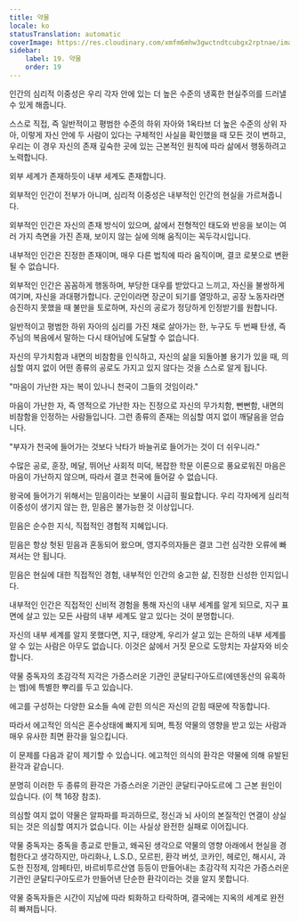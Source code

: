```yaml
---
title: 약물
locale: ko
statusTranslation: automatic
coverImage: https://res.cloudinary.com/xmfm6mhw3gwctndtcubgx2rptnae/image/upload/v1741354419/small_cover_la_gran_rebelion_28716e29d2.webp
sidebar:
    label: 19. 약물
    order: 19
---
```

인간의 심리적 이중성은 우리 각자 안에 있는 더 높은 수준의 냉혹한 현실주의를 드러낼 수 있게 해줍니다.

스스로 직접, 즉 일반적이고 평범한 수준의 하위 자아와 1옥타브 더 높은 수준의 상위 자아, 이렇게 자신 안에 두 사람이 있다는 구체적인 사실을 확인했을 때 모든 것이 변하고, 우리는 이 경우 자신의 존재 깊숙한 곳에 있는 근본적인 원칙에 따라 삶에서 행동하려고 노력합니다.

외부 세계가 존재하듯이 내부 세계도 존재합니다.

외부적인 인간이 전부가 아니며, 심리적 이중성은 내부적인 인간의 현실을 가르쳐줍니다.

외부적인 인간은 자신의 존재 방식이 있으며, 삶에서 전형적인 태도와 반응을 보이는 여러 가지 측면을 가진 존재, 보이지 않는 실에 의해 움직이는 꼭두각시입니다.

내부적인 인간은 진정한 존재이며, 매우 다른 법칙에 따라 움직이며, 결코 로봇으로 변환될 수 없습니다.

외부적인 인간은 꼼꼼하게 행동하며, 부당한 대우를 받았다고 느끼고, 자신을 불쌍하게 여기며, 자신을 과대평가합니다. 군인이라면 장군이 되기를 열망하고, 공장 노동자라면 승진하지 못했을 때 불만을 토로하며, 자신의 공로가 정당하게 인정받기를 원합니다.

일반적이고 평범한 하위 자아의 심리를 가진 채로 살아가는 한, 누구도 두 번째 탄생, 즉 주님의 복음에서 말하는 다시 태어남에 도달할 수 없습니다.

자신의 무가치함과 내면의 비참함을 인식하고, 자신의 삶을 되돌아볼 용기가 있을 때, 의심할 여지 없이 어떤 종류의 공로도 가지고 있지 않다는 것을 스스로 알게 됩니다.

"마음이 가난한 자는 복이 있나니 천국이 그들의 것임이라."

마음이 가난한 자, 즉 영적으로 가난한 자는 진정으로 자신의 무가치함, 뻔뻔함, 내면의 비참함을 인정하는 사람들입니다. 그런 종류의 존재는 의심할 여지 없이 깨달음을 얻습니다.

"부자가 천국에 들어가는 것보다 낙타가 바늘귀로 들어가는 것이 더 쉬우니라."

수많은 공로, 훈장, 메달, 뛰어난 사회적 미덕, 복잡한 학문 이론으로 풍요로워진 마음은 마음이 가난하지 않으며, 따라서 결코 천국에 들어갈 수 없습니다.

왕국에 들어가기 위해서는 믿음이라는 보물이 시급히 필요합니다. 우리 각자에게 심리적 이중성이 생기지 않는 한, 믿음은 불가능한 것 이상입니다.

믿음은 순수한 지식, 직접적인 경험적 지혜입니다.

믿음은 항상 헛된 믿음과 혼동되어 왔으며, 영지주의자들은 결코 그런 심각한 오류에 빠져서는 안 됩니다.

믿음은 현실에 대한 직접적인 경험, 내부적인 인간의 숭고한 삶, 진정한 신성한 인지입니다.

내부적인 인간은 직접적인 신비적 경험을 통해 자신의 내부 세계를 알게 되므로, 지구 표면에 살고 있는 모든 사람의 내부 세계도 알고 있다는 것이 분명합니다.

자신의 내부 세계를 알지 못했다면, 지구, 태양계, 우리가 살고 있는 은하의 내부 세계를 알 수 있는 사람은 아무도 없습니다. 이것은 삶에서 거짓 문으로 도망치는 자살자와 비슷합니다.

약물 중독자의 초감각적 지각은 가증스러운 기관인 쿤달티구아도르(에덴동산의 유혹하는 뱀)에 특별한 뿌리를 두고 있습니다.

에고를 구성하는 다양한 요소들 속에 갇힌 의식은 자신의 갇힘 때문에 작동합니다.

따라서 에고적인 의식은 혼수상태에 빠지게 되며, 특정 약물의 영향을 받고 있는 사람과 매우 유사한 최면 환각을 일으킵니다.

이 문제를 다음과 같이 제기할 수 있습니다. 에고적인 의식의 환각은 약물에 의해 유발된 환각과 같습니다.

분명히 이러한 두 종류의 환각은 가증스러운 기관인 쿤달티구아도르에 그 근본 원인이 있습니다. (이 책 16장 참조).

의심할 여지 없이 약물은 알파파를 파괴하므로, 정신과 뇌 사이의 본질적인 연결이 상실되는 것은 의심할 여지가 없습니다. 이는 사실상 완전한 실패로 이어집니다.

약물 중독자는 중독을 종교로 만들고, 왜곡된 생각으로 약물의 영향 아래에서 현실을 경험한다고 생각하지만, 마리화나, L.S.D., 모르핀, 환각 버섯, 코카인, 헤로인, 해시시, 과도한 진정제, 암페타민, 바르비투르산염 등등이 만들어내는 초감각적 지각은 가증스러운 기관인 쿤달티구아도르가 만들어낸 단순한 환각이라는 것을 알지 못합니다.

약물 중독자들은 시간이 지남에 따라 퇴화하고 타락하며, 결국에는 지옥의 세계로 완전히 빠져듭니다.

